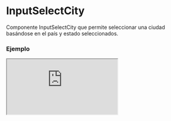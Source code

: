 # InputSelectCity

Componente InputSelectCity que permite seleccionar una ciudad basándose en el país y estado seleccionados.


### Ejemplo

<Iframe
  minHeightIframe="30dvh"
  src="https://fenextjs-component-storybook.vercel.app/iframe.html?args=&id=input-inputselectcity--index&viewMode=story"
/>

### Importacion

Para importar el componente InputSelectCity, se puede hacer desde fenextjs

```tsx copy
import { InputSelectCity } from "fenextjs";
```

### Parametros

| Parametro | Tipo                           | Requerido | Default   | Descripcion                                                              |
| --------- | ------------------------------ | --------- | --------- | ------------------------------------------------------------------------ |
| country   | CountryProps                   | no        | undefined | El país seleccionado, utilizado para filtrar las ciudades disponibles.   |
| state     | StateProps                     | no        | undefined | El estado seleccionado, utilizado para filtrar las ciudades disponibles. |
| ...props  | InputSelectTProps\<CityProps\> | no        |           | Cualquier otra propiedad que extiende de InputSelectTProps.              |

### Storybook

Para ver el storybook del componente lo puede hacer con este [link](https://fenextjs-component-storybook.vercel.app/?path=/story/input-inputselectcity--index)

### Usos

- Básico

```tsx copy
<InputSelectCity
  country={{ name: "United States", isoCode: "US" }}
  state={{ name: "California", isoCode: "CA" }}
/>
```

- InputSelectCity sin estado

```tsx copy
<InputSelectCity country={{ name: "United States", isoCode: "US" }} />
```

- InputSelectCity con todas las ciudades

```tsx copy
<InputSelectCity />
```
